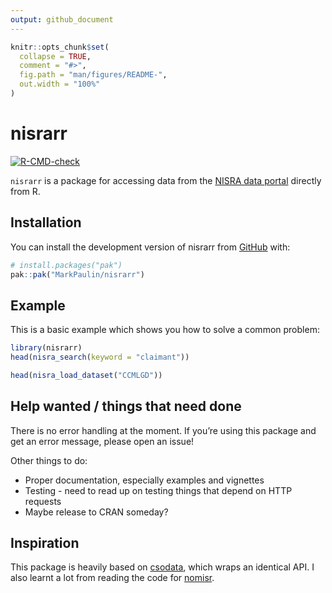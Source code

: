 ```yaml
---
output: github_document
---
```


<!-- README.md is generated from README.Rmd. Please edit that file -->

```r
knitr::opts_chunk$set(
  collapse = TRUE,
  comment = "#>",
  fig.path = "man/figures/README-",
  out.width = "100%"
)
```

# nisrarr

<!-- badges: start -->
[![R-CMD-check](https://github.com/MarkPaulin/nisrarr/actions/workflows/R-CMD-check.yaml/badge.svg)](https://github.com/MarkPaulin/nisrarr/actions/workflows/R-CMD-check.yaml)
<!-- badges: end -->

`nisrarr` is a package for accessing data from the [NISRA data portal](https://data.nisra.gov.uk) directly from R.

## Installation

You can install the development version of nisrarr from [GitHub](https://github.com/) with:

``` r
# install.packages("pak")
pak::pak("MarkPaulin/nisrarr")
```

## Example

This is a basic example which shows you how to solve a common problem:

``` r
library(nisrarr)
head(nisra_search(keyword = "claimant"))
```

``` r
head(nisra_load_dataset("CCMLGD"))
```

## Help wanted / things that need done

There is no error handling at the moment. If you're using this package and get an error message, please open an issue!

Other things to do:

- Proper documentation, especially examples and vignettes
- Testing - need to read up on testing things that depend on HTTP requests
- Maybe release to CRAN someday?

## Inspiration

This package is heavily based on [csodata](https://github.com/CSOIreland/csodata), which wraps an identical API. I also learnt a lot from reading the code for [nomisr](https://github.com/ropensci/nomisr).

